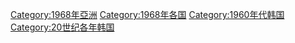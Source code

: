 [[Category:1968年亞洲|Category:1968年亞洲]]
[[Category:1968年各国|Category:1968年各国]]
[[Category:1960年代韩国|Category:1960年代韩国]]
[[Category:20世纪各年韩国|Category:20世纪各年韩国]]